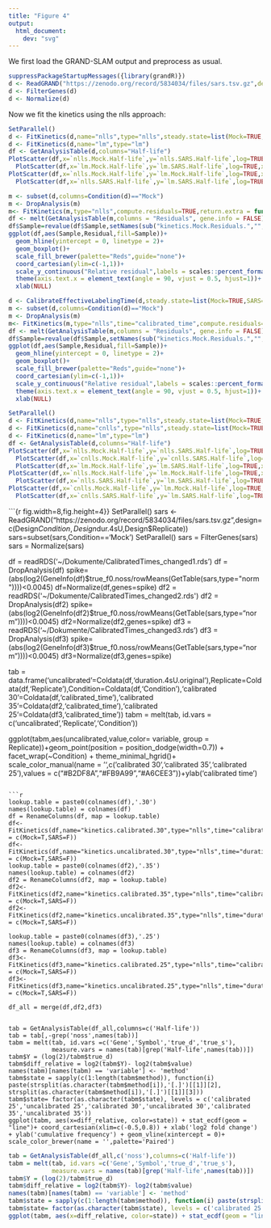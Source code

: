 ```yaml
---
title: "Figure 4"
output: 
  html_document:
    dev: "svg"
---
```


We first load the GRAND-SLAM output and preprocess as usual.
```r
suppressPackageStartupMessages({library(grandR)})
d <- ReadGRAND("https://zenodo.org/record/5834034/files/sars.tsv.gz",design=c(Design$Condition,Design$dur.4sU,Design$Replicate))
d <- FilterGenes(d)
d <- Normalize(d)
```

Now we fit the kinetics using the nlls approach:
```r
SetParallel()
d <- FitKinetics(d,name="nlls",type="nlls",steady.state=list(Mock=TRUE,SARS=FALSE))
d <- FitKinetics(d,name="lm",type="lm")
df <- GetAnalysisTable(d,columns="Half-life")
PlotScatter(df,x=`nlls.Mock.Half-life`,y=`nlls.SARS.Half-life`,log=TRUE,xlim=c(0.3,50),ylim=c(0.3,30))+geom_abline() |
  PlotScatter(df,x=`lm.Mock.Half-life`,y=`lm.SARS.Half-life`,log=TRUE,xlim=c(0.3,50),ylim=c(0.3,30))+geom_abline()
PlotScatter(df,x=`nlls.Mock.Half-life`,y=`lm.Mock.Half-life`,log=TRUE,xlim=c(0.3,50),ylim=c(0.3,30))+geom_abline() |
  PlotScatter(df,x=`nlls.SARS.Half-life`,y=`lm.SARS.Half-life`,log=TRUE,xlim=c(0.3,50),ylim=c(0.3,30))+geom_abline()
```




```r
m <- subset(d,columns=Condition(d)=="Mock")
m <- DropAnalysis(m)
m<- FitKinetics(m,type="nlls",compute.residuals=TRUE,return.extra = function(s) setNames(s$residuals$Relative,paste0("Residuals.",s$residuals$Name))[s$residuals$Type=="new"])
df <- melt(GetAnalysisTable(m,columns = "Residuals", gene.info = FALSE)[,-1], id.vars=c(),variable.name = "Sample", value.name = "Residual")
df$Sample=revalue(df$Sample,setNames(sub("kinetics.Mock.Residuals.","",levels(df$Sample)),levels(df$Sample)))
ggplot(df,aes(Sample,Residual,fill=Sample))+
  geom_hline(yintercept = 0, linetype = 2)+
  geom_boxplot()+
  scale_fill_brewer(palette="Reds",guide="none")+
  coord_cartesian(ylim=c(-1,1))+
  scale_y_continuous("Relative residual",labels = scales::percent_format(1))+
  theme(axis.text.x = element_text(angle = 90, vjust = 0.5, hjust=1))+
  xlab(NULL)
```

```r
d <- CalibrateEffectiveLabelingTime(d,steady.state=list(Mock=TRUE,SARS=FALSE),verbose = TRUE)
m <- subset(d,columns=Condition(d)=="Mock")
m <- DropAnalysis(m)
m<- FitKinetics(m,type="nlls",time="calibrated_time",compute.residuals=TRUE,return.extra = function(s) setNames(s$residuals$Relative,paste0("Residuals.",s$residuals$Name))[s$residuals$Type=="new"])
df <- melt(GetAnalysisTable(m,columns = "Residuals", gene.info = FALSE)[,-1], id.vars=c(),variable.name = "Sample", value.name = "Residual")
df$Sample=revalue(df$Sample,setNames(sub("kinetics.Mock.Residuals.","",levels(df$Sample)),levels(df$Sample)))
ggplot(df,aes(Sample,Residual,fill=Sample))+
  geom_hline(yintercept = 0, linetype = 2)+
  geom_boxplot()+
  scale_fill_brewer(palette="Reds",guide="none")+
  coord_cartesian(ylim=c(-1,1))+
  scale_y_continuous("Relative residual",labels = scales::percent_format(1))+
  theme(axis.text.x = element_text(angle = 90, vjust = 0.5, hjust=1))+
  xlab(NULL)
```


```r
SetParallel()
d <- FitKinetics(d,name="nlls",type="nlls",steady.state=list(Mock=TRUE,SARS=FALSE))
d <- FitKinetics(d,name="cnlls",type="nlls",steady.state=list(Mock=TRUE,SARS=FALSE),time="calibrated_time")
d <- FitKinetics(d,name="lm",type="lm")
df <- GetAnalysisTable(d,columns="Half-life")
PlotScatter(df,x=`nlls.Mock.Half-life`,y=`nlls.SARS.Half-life`,log=TRUE,xlim=c(0.3,50),ylim=c(0.3,30))+geom_abline() |
  PlotScatter(df,x=`cnlls.Mock.Half-life`,y=`cnlls.SARS.Half-life`,log=TRUE,xlim=c(0.3,50),ylim=c(0.3,30))+geom_abline() |
  PlotScatter(df,x=`lm.Mock.Half-life`,y=`lm.SARS.Half-life`,log=TRUE,xlim=c(0.3,50),ylim=c(0.3,30))+geom_abline()
PlotScatter(df,x=`nlls.Mock.Half-life`,y=`lm.Mock.Half-life`,log=TRUE,xlim=c(0.3,50),ylim=c(0.3,30))+geom_abline() |
  PlotScatter(df,x=`nlls.SARS.Half-life`,y=`lm.SARS.Half-life`,log=TRUE,xlim=c(0.3,50),ylim=c(0.3,30))+geom_abline()
PlotScatter(df,x=`cnlls.Mock.Half-life`,y=`lm.Mock.Half-life`,log=TRUE,xlim=c(0.3,50),ylim=c(0.3,30))+geom_abline() |
  PlotScatter(df,x=`cnlls.SARS.Half-life`,y=`lm.SARS.Half-life`,log=TRUE,xlim=c(0.3,50),ylim=c(0.3,30))+geom_abline()
```

```{r fig.width=8,fig.height=4}}
SetParallel()
sars <- ReadGRAND("https://zenodo.org/record/5834034/files/sars.tsv.gz",design=c(Design$Condition,Design$dur.4sU,Design$Replicate))
sars=subset(sars,Condition=='Mock')
SetParallel()
sars = FilterGenes(sars)
sars = Normalize(sars)

df = readRDS('~/Dokumente/CalibratedTimes_changed1.rds')
df = DropAnalysis(df)
spike=(abs(log2(GeneInfo(df)$true_f0.noss/rowMeans(GetTable(sars,type="norm"))))<0.0045)
df=Normalize(df,genes=spike)
df2 = readRDS('~/Dokumente/CalibratedTimes_changed2.rds')
df2 = DropAnalysis(df2)
spike=(abs(log2(GeneInfo(df2)$true_f0.noss/rowMeans(GetTable(sars,type="norm"))))<0.0045)
df2=Normalize(df2,genes=spike)
df3 = readRDS('~/Dokumente/CalibratedTimes_changed3.rds')
df3 = DropAnalysis(df3)
spike=(abs(log2(GeneInfo(df3)$true_f0.noss/rowMeans(GetTable(sars,type="norm"))))<0.0045)
df3=Normalize(df3,genes=spike)

tab = data.frame('uncalibrated'=Coldata(df,'duration.4sU.original'),Replicate=Coldata(df,'Replicate'),Condition=Coldata(df,'Condition'),'calibrated 30'=Coldata(df,'calibrated_time'),'calibrated 35'=Coldata(df2,'calibrated_time'),'calibrated 25'=Coldata(df3,'calibrated_time'))
tabm = melt(tab, id.vars = c('uncalibrated','Replicate','Condition'))

ggplot(tabm,aes(uncalibrated,value,color= variable, group = Replicate))+geom_point(position = position_dodge(width=0.7)) + facet_wrap(~Condition) + theme_minimal_hgrid()+ scale_color_manual(name = '',c('calibrated 30','calibrated 35','calibrated 25'),values = c("#B2DF8A","#FB9A99","#A6CEE3"))+ylab('calibrated time')


```

```r


lookup.table = paste0(colnames(df),'.30')
names(lookup.table) = colnames(df)
df = RenameColumns(df, map = lookup.table)
df<-FitKinetics(df,name="kinetics.calibrated.30",type="nlls",time="calibrated_time",steady.state = c(Mock=T,SARS=F))
df<-FitKinetics(df,name="kinetics.uncalibrated.30",type="nlls",time="duration.4sU",steady.state = c(Mock=T,SARS=F))
lookup.table = paste0(colnames(df2),'.35')
names(lookup.table) = colnames(df2)
df2 = RenameColumns(df2, map = lookup.table)
df2<-FitKinetics(df2,name="kinetics.calibrated.35",type="nlls",time="calibrated_time",steady.state = c(Mock=T,SARS=F))
df2<-FitKinetics(df2,name="kinetics.uncalibrated.35",type="nlls",time="duration.4sU",steady.state = c(Mock=T,SARS=F))

lookup.table = paste0(colnames(df3),'.25')
names(lookup.table) = colnames(df3)
df3 = RenameColumns(df3, map = lookup.table)
df3<-FitKinetics(df3,name="kinetics.calibrated.25",type="nlls",time="calibrated_time",steady.state = c(Mock=T,SARS=F))
df3<-FitKinetics(df3,name="kinetics.uncalibrated.25",type="nlls",time="duration.4sU",steady.state = c(Mock=T,SARS=F))

df_all = merge(df,df2,df3)


tab = GetAnalysisTable(df_all,columns=c('Half-life'))
tab = tab[,-grep('noss',names(tab))]
tabm = melt(tab, id.vars =c('Gene','Symbol','true_d','true_s'),
            measure.vars = names(tab)[grep('Half-life',names(tab))])
tabm$Y = (log(2)/tabm$true_d)
tabm$diff_relative = log2(tabm$Y)- log2(tabm$value)
names(tabm)[names(tabm) == 'variable'] <- 'method'
tabm$state = sapply(c(1:length(tabm$method)), function(i) paste(strsplit(as.character(tabm$method[i]),'[.]')[[1]][2], strsplit(as.character(tabm$method[i]),'[.]')[[1]][3]))
tabm$state= factor(as.character(tabm$state), levels = c('calibrated 25','uncalibrated 25','calibrated 30','uncalibrated 30','calibrated 35','uncalibrated 35'))
ggplot(tabm, aes(x=diff_relative, color=state)) + stat_ecdf(geom = "line")+ coord_cartesian(xlim=c(-0.5,0.8)) + xlab('log2 fold change') + ylab('cumulative frequency') + geom_vline(xintercept = 0)+ scale_color_brewer(name = '',palette='Paired')

```
```r

tab = GetAnalysisTable(df_all,c('noss'),columns=c('Half-life'))
tabm = melt(tab, id.vars =c('Gene','Symbol','true_d','true_s'),
            measure.vars = names(tab)[grep('Half-life',names(tab))])
tabm$Y = (log(2)/tabm$true_d)
tabm$diff_relative = log2(tabm$Y)- log2(tabm$value)
names(tabm)[names(tabm) == 'variable'] <- 'method'
tabm$state = sapply(c(1:length(tabm$method)), function(i) paste(strsplit(as.character(tabm$method[i]),'[.]')[[1]][2], strsplit(as.character(tabm$method[i]),'[.]')[[1]][3]))
tabm$state= factor(as.character(tabm$state), levels = c('calibrated 25','uncalibrated 25','calibrated 30','uncalibrated 30','calibrated 35','uncalibrated 35'))
ggplot(tabm, aes(x=diff_relative, color=state)) + stat_ecdf(geom = "line")+ coord_cartesian(xlim=c(-1.5,2.5)) + xlab('log2 fold change') + ylab('cumulative frequency') + geom_vline(xintercept = 0)+ scale_color_brewer(name = '',palette='Paired')
```


